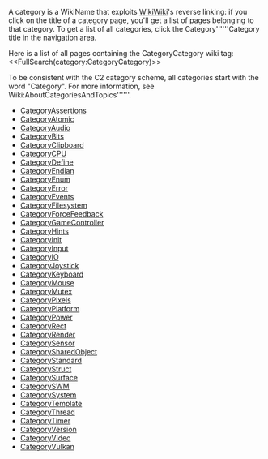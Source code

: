 <!-- # Please edit system and help pages ONLY in the master wiki! -->
<!-- # For more information, please see MoinMoin:MoinDev/Translation. -->
<!-- acl -All:write Default -->
A category is a WikiName that exploits [[Wiki:WikiWiki|WikiWiki]]'s reverse linking: if you click on the title of a category page, you'll get a list of pages belonging to that category. To get a list of all categories, click the Category''''''Category title in the navigation area.

Here is a list of all pages containing the CategoryCategory wiki tag:
<<FullSearch(category:CategoryCategory)>>

To be consistent with the C2 category scheme, all categories start with the word "Category". For more information, see Wiki:AboutCategoriesAndTopics''''''.
<!-- BEGIN CATEGORY LIST -->
* [[CategoryAssertions]]
* [[CategoryAtomic]]
* [[CategoryAudio]]
* [[CategoryBits]]
* [[CategoryClipboard]]
* [[CategoryCPU]]
* [[CategoryDefine]]
* [[CategoryEndian]]
* [[CategoryEnum]]
* [[CategoryError]]
* [[CategoryEvents]]
* [[CategoryFilesystem]]
* [[CategoryForceFeedback]]
* [[CategoryGameController]]
* [[CategoryHints]]
* [[CategoryInit]]
* [[CategoryInput]]
* [[CategoryIO]]
* [[CategoryJoystick]]
* [[CategoryKeyboard]]
* [[CategoryMouse]]
* [[CategoryMutex]]
* [[CategoryPixels]]
* [[CategoryPlatform]]
* [[CategoryPower]]
* [[CategoryRect]]
* [[CategoryRender]]
* [[CategorySensor]]
* [[CategorySharedObject]]
* [[CategoryStandard]]
* [[CategoryStruct]]
* [[CategorySurface]]
* [[CategorySWM]]
* [[CategorySystem]]
* [[CategoryTemplate]]
* [[CategoryThread]]
* [[CategoryTimer]]
* [[CategoryVersion]]
* [[CategoryVideo]]
* [[CategoryVulkan]]
<!-- END CATEGORY LIST -->
